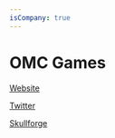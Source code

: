 ```yaml
---
isCompany: true
---
```


# OMC Games



<Website>

[Website](http://omc-games.com)

[Twitter](https://twitter.com/OMC_Games)

</Website>

<Games>

[Skullforge](http://skullforge.omc-games.com)

</Games>
